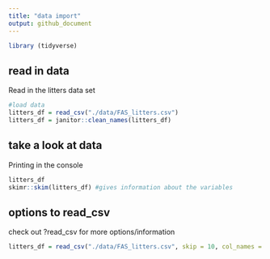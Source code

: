 ```yaml
---
title: "data import"
output: github_document
---
```


```r
library (tidyverse)
```

## read in data

Read in the litters data set

``` r
#load data 
litters_df = read_csv("./data/FAS_litters.csv")
litters_df = janitor::clean_names(litters_df)

```

## take a look at data
Printing in the console

```r
litters_df
skimr::skim(litters_df) #gives information about the variables 
```

## options to read_csv
check out ?read_csv for more options/information

```r

litters_df = read_csv("./data/FAS_litters.csv", skip = 10, col_names = FALSE, na = c("", ".", "NA", 999))

```